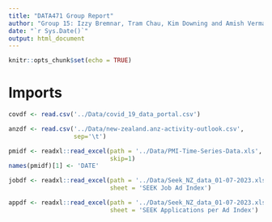 ```yaml
---
title: "DATA471 Group Report"
author: "Group 15: Izzy Bremnar, Tram Chau, Kim Downing and Amish Verma"
date: "`r Sys.Date()`"
output: html_document
---
```


```r
knitr::opts_chunk$set(echo = TRUE)
```

# Imports

```r
covdf <- read.csv('../Data/covid_19_data_portal.csv')

anzdf <- read.csv('../Data/new-zealand.anz-activity-outlook.csv', 
                  sep='\t')

pmidf <- readxl::read_excel(path = '../Data/PMI-Time-Series-Data.xls', 
                            skip=1)
names(pmidf)[1] <- 'DATE'

jobdf <- readxl::read_excel(path = '../Data/Seek_NZ_data_01-07-2023.xlsx', 
                            sheet = 'SEEK Job Ad Index')

appdf <- readxl::read_excel(path = '../Data/Seek_NZ_data_01-07-2023.xlsx', 
                            sheet = 'SEEK Applications per Ad Index')
```


